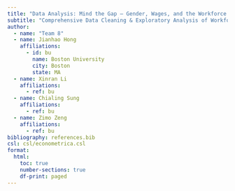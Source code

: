 ```yaml
---
title: "Data Analysis: Mind the Gap – Gender, Wages, and the Workforce Divide"
subtitle: "Comprehensive Data Cleaning & Exploratory Analysis of Workforce Disparities"
author:
  - name: "Team 8"
  - name: Jianhao Hong
    affiliations:
      - id: bu
        name: Boston University
        city: Boston
        state: MA
  - name: Xinran Li
    affiliations:
      - ref: bu
  - name: Chialing Sung
    affiliations:
      - ref: bu
  - name: Zimo Zeng
    affiliations:
      - ref: bu
bibliography: references.bib
csl: csl/econometrica.csl
format: 
  html:
    toc: true
    number-sections: true
    df-print: paged
---
```


